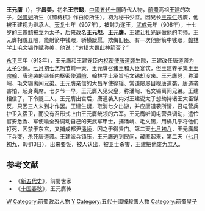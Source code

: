 '''王元膺'''（{{bd|892年||913年|8月13日|catIdx=W}}），字'''昌美'''，初名'''王宗懿'''，[[中國|中國]][[五代十国|五代十国]]時代人物，[[前蜀|前蜀]]高祖[[王建_(前蜀)|王建]]的次子，[[张贵妃_(前蜀高祖)|张贵妃]]所生（《蜀梼杌》作白姬所生）。初为秘书少监。因兄长[[王宗仁_(前蜀)|王宗仁]]残废，他被王建视为继承人。[[天复_(唐朝)|天复]]七年（907年），被封为遂王，[[武成_(前蜀)|武成]]元年（908年），十七岁的王宗懿被立为[[太子|太子]]，后来改名'''王元坦'''、'''王元膺'''，王建让[[杜光庭|杜光庭]]做他的老师。王元膺相貌丑陋，能射箭中钱眼，骄横跋扈，欺侮旧臣。有一次他射箭中钱眼，[[翰林学士|翰林学士]][[毛文锡|毛文锡]]作赋称美，他说：“穷措大畏此神箭否？”

[[永平_(前蜀)|永平]]三年（913年），王元膺和王建宠臣内[[枢密使|枢密使]][[唐道袭|唐道袭]]生隙，王建改任唐道袭为[[太子少保|太子少保]]。[[七月初七|七月初七]][[乞巧节|乞巧节]]前一天，王元膺召诸王和大臣宴饮，但王建养子集王[[王宗翰|王宗翰]]、唐道袭的继任内枢密使[[潘峭|潘峭]]、翰林学士承旨毛文锡却没来。王元膺怒，称潘峭、毛文锡离间兄弟。王元膺亲信的大昌军使徐瑶、常谦屡屡目视唐道袭，唐道袭害怕，起身离席。七夕节一早，王元膺入见父皇，称潘峭、毛文锡离间兄弟。王建相信了，下令贬二人。王元膺出宫后，唐道袭入内对王建说太子想劫持诸王大臣谋反，只因三人未到才作罢。王建生疑，取消七夕出游，并应唐道袭所请，召屯营兵护卫入宿卫，而没有召形式上由王元膺统领的六军。王元膺听闻屯营兵调动，遣伶官安悉香、军使喻全殊调动自己的天武军甲士，捕潘峭、毛文锡，用楇几乎将他们打死，囚禁于东宫，又捕成都尹[[潘峤|潘峤]]，囚之于得贤门。第二天[[七月初八|七月初八]]，王元膺属下兵变，杀死唐道袭。王建派兵镇压，王元膺逃到民间，藏匿起来，第二天（[[七月初九|七月初九]]，8月13日），出来要饭，被人认出，被卫士杀害，王建把他废为[[庶人|庶人]]。 
 
==参考文献==

*《[[新五代史|新五代史]]》，前蜀世家
*《[[十国春秋|十国春秋]]》，王元膺传
 
[[Category:五代十国皇族|W]] 
[[Category:前蜀政治人物|Category:前蜀政治人物]]
[[Category:王姓|Y]]
[[Category:五代十國被殺害人物|Category:五代十國被殺害人物]]
[[Category:前蜀皇子|Category:前蜀皇子]]